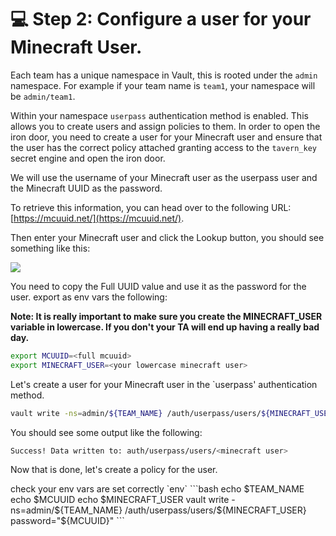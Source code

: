 # 💻 Step 2: Configure a user for your Minecraft User.

Each team has a unique namespace in Vault, this is rooted under the `admin` namespace.
For example if your team name is `team1`, your namespace will be `admin/team1`.

Within your namespace `userpass` authentication method is enabled. This allows you to create users and assign policies to them.
In order to open the iron door, you need to create a user for your Minecraft user and ensure that the user has the correct policy 
attached granting access to the `tavern_key` secret engine and open the iron door.

We will use the username of your Minecraft user as the userpass user and the Minecraft UUID as the password.

To retrieve this information, you can head over to the following URL: [https://mcuuid.net/](https://mcuuid.net/).

Then enter your Minecraft user and click the Lookup button, you should see something like this:

![](/assets/task_1b/mcuuid.png)

You need to copy the Full UUID value and use it as the password for the user.
export as env vars the following:

**Note: It is really important to make sure you create the MINECRAFT_USER variable in lowercase.
If you don't your TA will end up having a really bad day.**

```bash
export MCUUID=<full mcuuid>
export MINECRAFT_USER=<your lowercase minecraft user>
```

Let's create a user for your Minecraft user in the `userpass' authentication method.

```bash
vault write -ns=admin/${TEAM_NAME} /auth/userpass/users/${MINECRAFT_USER} password="${MCUUID}"
```

You should see some output like the following:

```bash
Success! Data written to: auth/userpass/users/<minecraft user>
```

Now that is done, let's create a policy for the user.

<Solution title="Solution: vault cli">
check your env vars are set correctly `env`
```bash
echo $TEAM_NAME
echo $MCUUID
echo $MINECRAFT_USER
vault write -ns=admin/${TEAM_NAME} /auth/userpass/users/${MINECRAFT_USER} password="${MCUUID}"
```
</Solution>